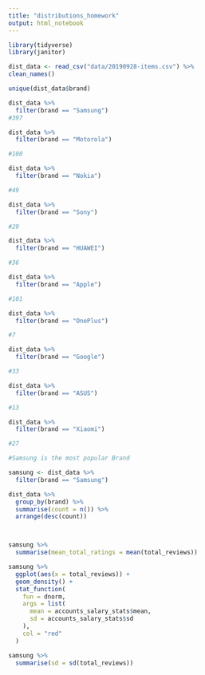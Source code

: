 ```yaml
---
title: "distributions_homework"
output: html_notebook
---
```


```r
library(tidyverse)
library(janitor)

dist_data <- read_csv("data/20190928-items.csv") %>%
clean_names()

unique(dist_data$brand)

dist_data %>%
  filter(brand == "Samsung")
#397

dist_data %>%
  filter(brand == "Motorola")

#100

dist_data %>%
  filter(brand == "Nokia")

#49

dist_data %>%
  filter(brand == "Sony")

#29

dist_data %>%
  filter(brand == "HUAWEI")

#36

dist_data %>%
  filter(brand == "Apple")

#101

dist_data %>%
  filter(brand == "OnePlus")

#7

dist_data %>%
  filter(brand == "Google")

#33

dist_data %>%
  filter(brand == "ASUS")

#13

dist_data %>%
  filter(brand == "Xiaomi")

#27

#Samsung is the most popular Brand
```

```r
samsung <- dist_data %>%
  filter(brand == "Samsung")

dist_data %>%
  group_by(brand) %>%
  summarise(count = n()) %>%
  arrange(desc(count))



samsung %>%
  summarise(mean_total_ratings = mean(total_reviews))
```
```r
samsung %>%
  ggplot(aes(x = total_reviews)) +
  geom_density() +
  stat_function(
    fun = dnorm, 
    args = list(
      mean = accounts_salary_stats$mean, 
      sd = accounts_salary_stats$sd
    ),
    col = "red"
  )
```
```r
samsung %>%
  summarise(sd = sd(total_reviews))
```

